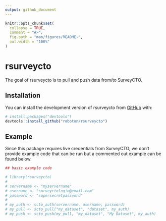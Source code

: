 ```yaml
---
output: github_document
---
```


<!-- README.md is generated from README.Rmd. Please edit that file -->

```r
knitr::opts_chunk$set(
  collapse = TRUE,
  comment = "#>",
  fig.path = "man/figures/README-",
  out.width = "100%"
)
```

# rsurveycto

<!-- badges: start -->
<!-- badges: end -->

The goal of rsurveycto is to pull and push data from/to SurveyCTO.

## Installation

You can install the development version of rsurveycto from [GitHub](https://github.com/) with:

``` r
# install.packages("devtools")
devtools::install_github("roboton/rsurveycto")
```

## Example

Since this package requires live credentials from SurveyCTO, we don't provide example code that can be run but a commented out example can be found below.

```r
## basic example code

# library(rsurveycto)
# 
# servername <- "myservername"
# username <- "surveyctologin@email.com"
# password <- "supersecretpassword"
# 
# my_auth <- scto_auth(servername, username, password)
# my_pull <- scto_pull("my_dataset", "dataset", my_auth)
# my_push <- scto_push(my_pull, "my_dataset", "My Dataset", my_auth)
```
